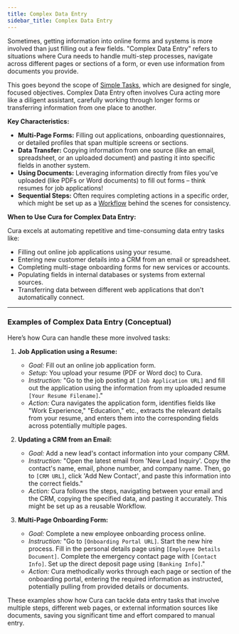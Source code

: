 ```yaml
---
title: Complex Data Entry
sidebar_title: Complex Data Entry
---
```


Sometimes, getting information into online forms and systems is more involved than just filling out a few fields. "Complex Data Entry" refers to situations where Cura needs to handle multi-step processes, navigate across different pages or sections of a form, or even use information from documents you provide.

This goes beyond the scope of [Simple Tasks](/use-cases/simple-tasks), which are designed for single, focused objectives. Complex Data Entry often involves Cura acting more like a diligent assistant, carefully working through longer forms or transferring information from one place to another.

**Key Characteristics:**

*   **Multi-Page Forms:** Filling out applications, onboarding questionnaires, or detailed profiles that span multiple screens or sections.
*   **Data Transfer:** Copying information from one source (like an email, spreadsheet, or an uploaded document) and pasting it into specific fields in another system.
*   **Using Documents:** Leveraging information directly from files you've uploaded (like PDFs or Word documents) to fill out forms – think resumes for job applications!
*   **Sequential Steps:** Often requires completing actions in a specific order, which might be set up as a [Workflow](/platform/using-workflows) behind the scenes for consistency.

**When to Use Cura for Complex Data Entry:**

Cura excels at automating repetitive and time-consuming data entry tasks like:

*   Filling out online job applications using your resume.
*   Entering new customer details into a CRM from an email or spreadsheet.
*   Completing multi-stage onboarding forms for new services or accounts.
*   Populating fields in internal databases or systems from external sources.
*   Transferring data between different web applications that don't automatically connect.

---

### Examples of Complex Data Entry (Conceptual)

Here’s how Cura can handle these more involved tasks:

1.  **Job Application using a Resume:**
    *   *Goal:* Fill out an online job application form.
    *   *Setup:* You upload your resume (PDF or Word doc) to Cura.
    *   *Instruction:* "Go to the job posting at `[Job Application URL]` and fill out the application using the information from my uploaded resume `[Your Resume Filename]`."
    *   *Action:* Cura navigates the application form, identifies fields like "Work Experience," "Education," etc., extracts the relevant details from your resume, and enters them into the corresponding fields across potentially multiple pages.

2.  **Updating a CRM from an Email:**
    *   *Goal:* Add a new lead's contact information into your company CRM.
    *   *Instruction:* "Open the latest email from 'New Lead Inquiry'. Copy the contact's name, email, phone number, and company name. Then, go to `[CRM URL]`, click 'Add New Contact', and paste this information into the correct fields."
    *   *Action:* Cura follows the steps, navigating between your email and the CRM, copying the specified data, and pasting it accurately. This might be set up as a reusable Workflow.

3.  **Multi-Page Onboarding Form:**
    *   *Goal:* Complete a new employee onboarding process online.
    *   *Instruction:* "Go to `[Onboarding Portal URL]`. Start the new hire process. Fill in the personal details page using `[Employee Details Document]`. Complete the emergency contact page with `[Contact Info]`. Set up the direct deposit page using `[Banking Info]`."
    *   *Action:* Cura methodically works through each page or section of the onboarding portal, entering the required information as instructed, potentially pulling from provided details or documents.

These examples show how Cura can tackle data entry tasks that involve multiple steps, different web pages, or external information sources like documents, saving you significant time and effort compared to manual entry.
